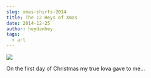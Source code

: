 ```yaml
---
slug: xmas-shirts-2014
title: The 12 Heys of Xmas
date: 2014-12-25
author: heydanhey
tags:
  - art
---
```


[![](/images/xmas-shirt-2014.png)](../images/xmas-shirt-2014.png)

On the first day of Christmas my true lova gave to me...
